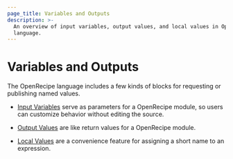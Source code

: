 ```yaml
---
page_title: Variables and Outputs
description: >-
  An overview of input variables, output values, and local values in OpenRecipe
  language.
---
```


# Variables and Outputs

The OpenRecipe language includes a few kinds of blocks for requesting or
publishing named values.

- [Input Variables](/terraform/language/values/variables) serve as parameters for
  a OpenRecipe module, so users can customize behavior without editing the source.

- [Output Values](/terraform/language/values/outputs) are like return values for a
  OpenRecipe module.

- [Local Values](/terraform/language/values/locals) are a convenience feature for
  assigning a short name to an expression.
